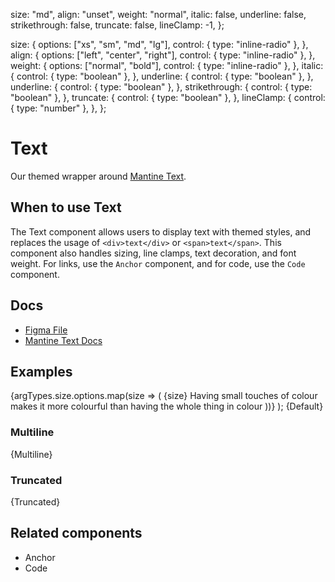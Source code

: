 
  size: "md",
  align: "unset",
  weight: "normal",
  italic: false,
  underline: false,
  strikethrough: false,
  truncate: false,
  lineClamp: -1,
};

  size: {
    options: ["xs", "sm", "md", "lg"],
    control: { type: "inline-radio" },
  },
  align: {
    options: ["left", "center", "right"],
    control: { type: "inline-radio" },
  },
  weight: {
    options: ["normal", "bold"],
    control: { type: "inline-radio" },
  },
  italic: {
    control: { type: "boolean" },
  },
  underline: {
    control: { type: "boolean" },
  },
  underline: {
    control: { type: "boolean" },
  },
  strikethrough: {
    control: { type: "boolean" },
  },
  truncate: {
    control: { type: "boolean" },
  },
  lineClamp: {
    control: { type: "number" },
  },
};

<Meta
  title="Typography/Text"
  component={Text}
  args={args}
  argTypes={argTypes}
/>

# Text

Our themed wrapper around [Mantine Text](https://mantine.dev/core/text/).

## When to use Text

The Text component allows users to display text with themed styles, and replaces the usage of `<div>text</div>` or `<span>text</span>`. This component also handles sizing, line clamps, text decoration, and font weight. For links, use the `Anchor` component, and for code, use the `Code` component.

## Docs

- [Figma File](https://www.figma.com/file/h6aMN8H67eu2w8wmDngfnM/Foundation-%2F-text?type=design&node-id=5-70&mode=design&t=9Sh3xAM7HsIZIN1z-11)
- [Mantine Text Docs](https://mantine.dev/core/text/)

## Examples

  <Grid align="center" maw="18rem">
    {argTypes.size.options.map(size => (
      <Fragment key={size}>
        <Grid.Col span={2}>
          <Text weight="bold">{size}</Text>
        </Grid.Col>
        <Grid.Col span={10}>
          <Text {...args} size={size}>
            Having small touches of colour makes it more colourful than having
            the whole thing in colour
          </Text>
        </Grid.Col>
      </Fragment>
    ))}
  </Grid>
);


<Canvas>
  <Story name="Default">{Default}</Story>
</Canvas>

### Multiline


<Canvas>
  <Story name="Multiline">{Multiline}</Story>
</Canvas>

### Truncated


<Canvas>
  <Story name="Truncated">{Truncated}</Story>
</Canvas>

## Related components

- Anchor
- Code
